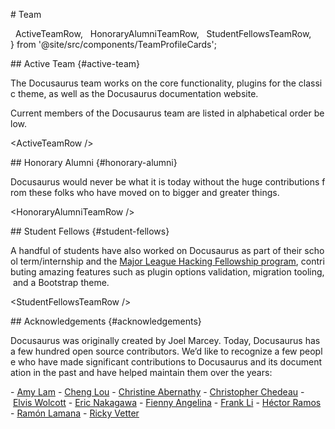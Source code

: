 # Team 
  
   ActiveTeamRow, 
   HonoraryAlumniTeamRow, 
   StudentFellowsTeamRow, 
 } from '@site/src/components/TeamProfileCards'; 
  
 ## Active Team {#active-team} 
  
 The Docusaurus team works on the core functionality, plugins for the classic theme, as well as the Docusaurus documentation website. 
  
 Current members of the Docusaurus team are listed in alphabetical order below. 
  
 <ActiveTeamRow /> 
  
 ## Honorary Alumni {#honorary-alumni} 
  
 Docusaurus would never be what it is today without the huge contributions from these folks who have moved on to bigger and greater things. 
  
 <HonoraryAlumniTeamRow /> 
  
 ## Student Fellows {#student-fellows} 
  
 A handful of students have also worked on Docusaurus as part of their school term/internship and the [Major League Hacking Fellowship program](https://fellowship.mlh.io/), contributing amazing features such as plugin options validation, migration tooling, and a Bootstrap theme. 
  
 <StudentFellowsTeamRow /> 
  
 ## Acknowledgements {#acknowledgements} 
  
 Docusaurus was originally created by Joel Marcey. Today, Docusaurus has a few hundred open source contributors. We’d like to recognize a few people who have made significant contributions to Docusaurus and its documentation in the past and have helped maintain them over the years: 
  
 - [Amy Lam](https://github.com/amyrlam) 
 - [Cheng Lou](https://github.com/chenglou) 
 - [Christine Abernathy](https://github.com/caabernathy) 
 - [Christopher Chedeau](https://github.com/vjeux) 
 - [Elvis Wolcott](https://github.com/elviswolcott) 
 - [Eric Nakagawa](https://github.com/ericnakagawa) 
 - [Fienny Angelina](https://github.com/fiennyangeln) 
 - [Frank Li](https://github.com/deltice) 
 - [Héctor Ramos](https://github.com/hramos) 
 - [Ramón Lamana](https://github.com/rlamana) 
 - [Ricky Vetter](https://github.com/rickyvetter)
